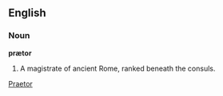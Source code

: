 ==English==
===Noun===
'''prætor'''
# A magistrate of ancient Rome, ranked beneath the consuls.

[[Category:English words spelled with diacritics or ligatures|Praetor]]